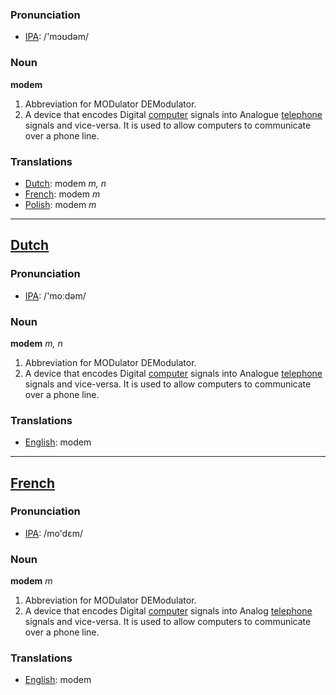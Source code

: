 === Pronunciation ===
*[[w:IPA|IPA]]: /'mɔʊdəm/

=== Noun ===

'''modem'''

#Abbreviation for MODulator DEModulator.
#A device that encodes Digital [[computer]] signals into Analogue [[telephone]] signals and vice-versa.  It is used to allow computers to communicate over a phone line.

=== Translations ===
*[[Dutch]]: modem ''m, n''
*[[French]]: modem ''m''
*[[Polish]]: modem ''m''

----
==[[Dutch]]==

=== Pronunciation ===
*[[w:IPA|IPA]]: /'moːdəm/

=== Noun ===

'''modem''' ''m, n''

#Abbreviation for MODulator DEModulator.
#A device that encodes Digital [[computer]] signals into Analogue [[telephone]] signals and vice-versa.  It is used to allow computers to communicate over a phone line.

=== Translations ===
*[[English]]: modem

----
==[[French]]==

=== Pronunciation ===
*[[w:IPA|IPA]]: /mo'dɛm/

=== Noun ===

'''modem''' ''m''

#Abbreviation for MODulator DEModulator.
#A device that encodes Digital [[computer]] signals into Analog [[telephone]] signals and vice-versa.  It is used to allow computers to communicate over a phone line.

=== Translations ===
*[[English]]: modem